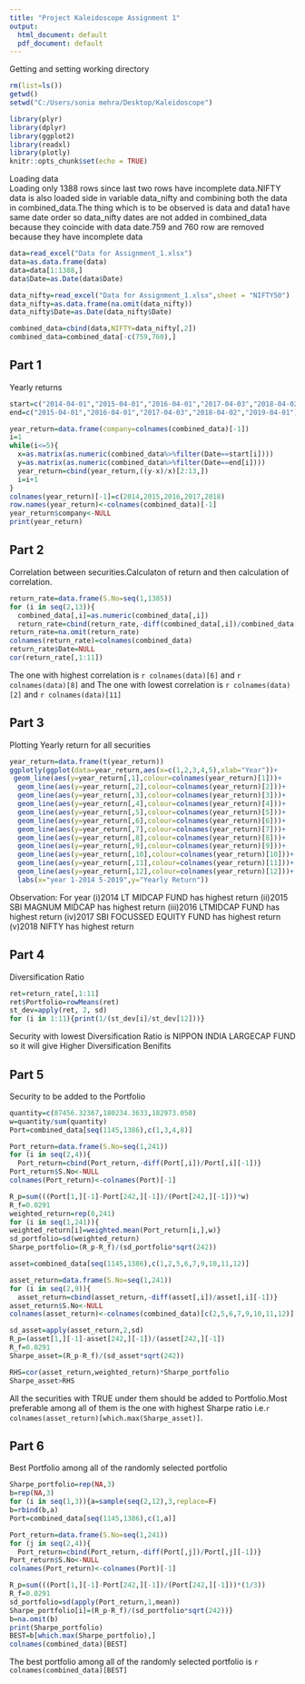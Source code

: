 ---
title: "Project Kaleidoscope Assignment 1"
output:
  html_document: default
  pdf_document: default
---

Getting and setting working directory
```{r}
rm(list=ls())
getwd()
setwd("C:/Users/sonia mehra/Desktop/Kaleidoscope")
```

```{r setup, include=FALSE}
library(plyr)
library(dplyr)
library(ggplot2)
library(readxl)
library(plotly)
knitr::opts_chunk$set(echo = TRUE)
```

Loading data   
Loading only 1388 rows since last two rows have incomplete data.NIFTY data is also loaded side in variable data_nifty and combining both the data in combined_data.The thing which is to be observed is data and data1 have same date order so data_nifty dates are not added in combined_data because they coincide with data date.759 and 760 row are removed because they have incomplete data 
```{r}
data=read_excel("Data for Assignment_1.xlsx")
data=as.data.frame(data)
data=data[1:1388,]
data$Date=as.Date(data$Date)

data_nifty=read_excel("Data for Assignment_1.xlsx",sheet = "NIFTY50")
data_nifty=as.data.frame(na.omit(data_nifty))
data_nifty$Date=as.Date(data_nifty$Date)

combined_data=cbind(data,NIFTY=data_nifty[,2])
combined_data=combined_data[-c(759,760),]
```

## Part 1
Yearly returns
```{r}
start=c("2014-04-01","2015-04-01","2016-04-01","2017-04-03","2018-04-02")
end=c("2015-04-01","2016-04-01","2017-04-03","2018-04-02","2019-04-01")

year_return=data.frame(company=colnames(combined_data)[-1])
i=1
while(i<=5){
  x=as.matrix(as.numeric(combined_data%>%filter(Date==start[i])))
  y=as.matrix(as.numeric(combined_data%>%filter(Date==end[i])))
  year_return=cbind(year_return,((y-x)/x)[2:13,])
  i=i+1
}
colnames(year_return)[-1]=c(2014,2015,2016,2017,2018)
row.names(year_return)<-colnames(combined_data)[-1]
year_return$company<-NULL
print(year_return)
```

## Part 2
Correlation between securities.Calculaton of return and then calculation of correlation.
```{r}
return_rate=data.frame(S.No=seq(1,1385))
for (i in seq(2,13)){
  combined_data[,i]=as.numeric(combined_data[,i])
  return_rate=cbind(return_rate,-diff(combined_data[,i])/combined_data[,i][-1])}
return_rate=na.omit(return_rate)
colnames(return_rate)=colnames(combined_data)
return_rate$Date=NULL
cor(return_rate[,1:11])
```
The one with highest correlation is `r colnames(data)[6]` and `r colnames(data)[8]`
and The one with lowest correlation is `r colnames(data)[2]` and `r colnames(data)[11]`

## Part 3
Plotting Yearly return for all securities
```{r}
year_return=data.frame(t(year_return))
ggplotly(ggplot(data=year_return,aes(x=c(1,2,3,4,5),xlab="Year"))+
 geom_line(aes(y=year_return[,1],colour=colnames(year_return)[1]))+
  geom_line(aes(y=year_return[,2],colour=colnames(year_return)[2]))+
  geom_line(aes(y=year_return[,3],colour=colnames(year_return)[3]))+
  geom_line(aes(y=year_return[,4],colour=colnames(year_return)[4]))+
  geom_line(aes(y=year_return[,5],colour=colnames(year_return)[5]))+
  geom_line(aes(y=year_return[,6],colour=colnames(year_return)[6]))+  
  geom_line(aes(y=year_return[,7],colour=colnames(year_return)[7]))+
  geom_line(aes(y=year_return[,8],colour=colnames(year_return)[8]))+
  geom_line(aes(y=year_return[,9],colour=colnames(year_return)[9]))+
  geom_line(aes(y=year_return[,10],colour=colnames(year_return)[10]))+
  geom_line(aes(y=year_return[,11],colour=colnames(year_return)[11]))+
  geom_line(aes(y=year_return[,12],colour=colnames(year_return)[12]))+
  labs(x="year 1-2014 5-2019",y="Yearly Return"))

```

Observation:  For year 
(i)2014 LT MIDCAP FUND has highest return
(ii)2015 SBI MAGNUM MIDCAP has highest return 
(iii)2016 LTMIDCAP FUND has highest return
(iv)2017 SBI FOCUSSED EQUITY FUND has highest return
(v)2018 NIFTY has highest return

## Part 4
Diversification Ratio
```{r}
ret=return_rate[,1:11]
ret$Portfolio=rowMeans(ret)  
st_dev=apply(ret, 2, sd) 
for (i in 1:11){print(1/(st_dev[i]/st_dev[12]))}
```
Security with lowest Diversification Ratio is NIPPON INDIA LARGECAP FUND so it will give Higher Diversification Benifits

## Part 5
Security to be added to the Portfolio
```{r}
quantity=c(87456.32367,180234.3633,182973.050)
w=quantity/sum(quantity)
Port=combined_data[seq(1145,1386),c(1,3,4,8)]

Port_return=data.frame(S.No=seq(1,241))
for (i in seq(2,4)){
  Port_return=cbind(Port_return,-diff(Port[,i])/Port[,i][-1])}
Port_return$S.No<-NULL
colnames(Port_return)<-colnames(Port)[-1]

R_p=sum(((Port[1,][-1]-Port[242,][-1])/(Port[242,][-1]))*w)
R_f=0.0291
weighted_return=rep(0,241)
for (i in seq(1,241)){
weighted_return[i]=weighted.mean(Port_return[i,],w)}
sd_portfolio=sd(weighted_return)
Sharpe_portfolio=(R_p-R_f)/(sd_portfolio*sqrt(242))

asset=combined_data[seq(1145,1386),c(1,2,5,6,7,9,10,11,12)]

asset_return=data.frame(S.No=seq(1,241))
for (i in seq(2,9)){
  asset_return=cbind(asset_return,-diff(asset[,i])/asset[,i][-1])}
asset_return$S.No<-NULL
colnames(asset_return)<-colnames(combined_data)[c(2,5,6,7,9,10,11,12)]

sd_asset=apply(asset_return,2,sd)
R_p=(asset[1,][-1]-asset[242,][-1])/(asset[242,][-1])
R_f=0.0291
Sharpe_asset=(R_p-R_f)/(sd_asset*sqrt(242))

RHS=cor(asset_return,weighted_return)*Sharpe_portfolio
Sharpe_asset>RHS
```
All the securities with TRUE under them should be added to Portfolio.Most preferable among all of them is the one with highest Sharpe ratio i.e.`r colnames(asset_return)[which.max(Sharpe_asset)]`.

## Part 6

Best Portfolio among all of the randomly selected portfolio 
```{r}
Sharpe_portfolio=rep(NA,3)
b=rep(NA,3)
for (i in seq(1,3)){a=sample(seq(2,12),3,replace=F)
b=rbind(b,a)
Port=combined_data[seq(1145,1386),c(1,a)]

Port_return=data.frame(S.No=seq(1,241))
for (j in seq(2,4)){
  Port_return=cbind(Port_return,-diff(Port[,j])/Port[,j][-1])}
Port_return$S.No<-NULL
colnames(Port_return)<-colnames(Port)[-1]

R_p=sum(((Port[1,][-1]-Port[242,][-1])/(Port[242,][-1]))*(1/3))
R_f=0.0291
sd_portfolio=sd(apply(Port_return,1,mean))
Sharpe_portfolio[i]=(R_p-R_f)/(sd_portfolio*sqrt(242))}
b=na.omit(b)
print(Sharpe_portfolio)
BEST=b[which.max(Sharpe_portfolio),]
colnames(combined_data)[BEST]
```
The best portfolio among all of the randomly selected portfolio is `r colnames(combined_data)[BEST]`